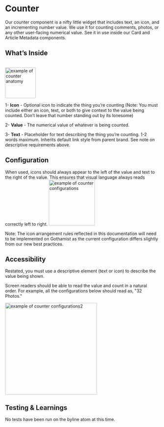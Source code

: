 
<Meta title="Components/Atoms/Counter"/>

# Counter

Our counter component is a nifty little widget that includes text, an icon, and an incrementing number value. We use it for counting comments, photos, or any other user-facing numerical value. See it in use inside our Card and Article Metadata components.

  
  

## What’s Inside
<br/>
 <img alt="example of counter anatomy" src="./images/Atom-Counter-Anatomy.png" width="100" />


1- **Icon** - Optional icon to indicate the thing you’re counting (Note: You must include either an icon, text, or both to give context to the value being counted. Don’t leave that number standing out by its lonesome)


2- **Value** - The numerical value of whatever is being counted.

 
3- **Text** - Placeholder for text describing the thing you’re counting. 1-2 words maximum. Inherits default link style from parent brand. See note on descriptive requirements above.

  
  

## Configuration

When used, icons should always appear to the left of the value and text to the right of the value. This ensures that visual language always reads correctly left to right.
 <img alt="example of counter configurations" src="./images/Atom-Counter-Configurations.png" width="150" />

Note: The icon arrangement rules reflected in this documentation will need to be implemented on Gothamist as the current configuration differs slightly from our new best practices.



## Accessibility

Restated, you must use a descriptive element (text or icon) to describe the value being shown.

Screen readers should be able to read the value and count in a natural order. For example, all the configurations below should read as, "32 Photos." 
<br/>

<img alt="example of counter configurations2" src="./images/Atom-Counter-Accessibility.png" width="300" />  
<br/>

## Testing & Learnings

No tests have been run on the byline atom at this time.
